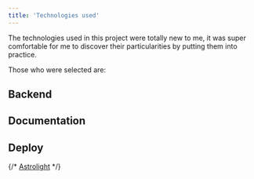```yaml
---
title: 'Technologies used'
---
```



The technologies used in this project were totally new to me, it was super comfortable for me to discover their particularities by putting them into practice.

Those who were selected are: 

## Backend
<Backend />

## Documentation
<Documentation />

## Deploy
<Deploy />

{/* [Astrolight](https://img.shields.io/badge/Astrolight-1.0.0-ff69b4) */}